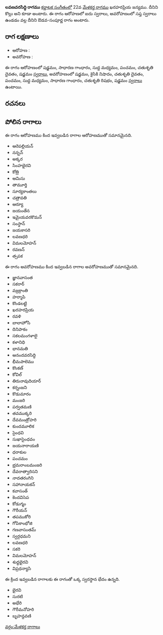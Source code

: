 {{Infobox ragam
	| name          	= లవణవరసిద్ధి
	| synonym	    	= కొల్లు
	| mela          	= 
	| chakra        	= 
	| janaka        	= 
	| type          	= ఔడవ-సంపూర్ణ
	| arohanam      	= {{svaraC|S|G2|M1|P|D2|S'}} 
	| avarohanam    	= {{svaraC|S'|N2|D2|P|M1|G2|R2|S}}
	| jeeva         	=
	| chhaya        	=
	| nyasa         	=
	| vishesha      	= 
	| equivalent  		= 
}}
{{కర్ణాటక సంగీత రాగాలు}}
'''లవణవరసిద్ధి రాగము''' [[కర్ణాటక సంగీతం]]లో 22వ [[మేళకర్త రాగము]] ఖరహరప్రియ జన్యము. దీనిని కొల్లు అని కూడా అంటారు. ఈ రాగం ఆరోహణలో ఐదు స్వరాలు, అవరోహణంలో సప్త స్వరాలు ఉండడం వల్ల దీనిని ఔడవ-సంపూర్ణ రాగం అంటారు.


==రాగ లక్షణాలు==


* ఆరోహణ : {{svaraC|S|G2|M1|P|D2|S'}} 
* అవరోహణ : {{svaraC|S'|N2|D2|P|M1|G2|R2|S}}

ఈ రాగం ఆరోహణంలో షడ్జమం, సాధారణ గాంధారం, సుద్ద మధ్యమం, పంచమం, చతుశృతి దైవతం, షడ్జమం [[స్వరాలు]], అవరోహణంలో షడ్జమం, కైసికి నిషాదం, చతుశృతి దైవతం, పంచమం, సుద్ద మధ్యమం, సాధారణ గాంధారం, చతుశృతి రిషభం, షడ్జమం [[స్వరాలు]] ఉంటాయి.

==రచనలు==



==పోలిన రాగాలు==
ఈ రాగం ఆరోహణము కింద ఇవ్వబడిన రాగాల ఆరోహణముతో సమానమైనది.
* ఆరెపల్లియన్
* నన్బన్
* అక్కర
* సింహభైరవి
* కోత్రి
* ఆమిసు
* తామూర్తి
* సూర్యకాంతలు
* చత్రావతి
* ఆర్యూ
* జయంతేన
* ఇమైయవరకొమన్
* సంస్థాన్
* జయకాసరి
* లవణధరి
* విమలమోహన్
* రవణన్
* త్సపక

ఈ రాగం అవరోహణము కింద ఇవ్వబడిన రాగాల అవరోహణముతో సమానమైనది.
* జ్ఞానవాసంత
* సకరార్
* వజ్రక్రాంతి
* హర్శాపి
* కొండలట్టి
* ఖరహరప్రియ
* రవళి
* బాలాహోసి
* దినిపాకం
* సకలమంగళాలై
* కళానిధి
* భానమతి
* ఆనందవరసిద్ధి
* భీమపాలెము
* కొంకణ్
* కోవిల్
* తిరునావుదియార్
* కర్నంజని
* కొడుమారం
* మంజరి
* పర్వతమణి
* తవముక్కరి
* దేవమంత్రోహరి
* కుందమూలిక
* సైంధవి
* సుఖాసైంధవం
* జయనారాయణి
* ధరాకుల
* పంచమం
* భ్రమరాంబమంజరి
* దేవరాత్వారిసని
* నాదతరంగిని
* సహానాయకన్
* కవాసంత్
* కెందవిసెప
* కోడుగ్మం
* గౌరీయన్
* తపముకోరి
* గోపికాంభోజి
* గణవాసంతమ్
* స్వర్గధమని
* లవణధరి
* సకరి
* విమలమోహన్
* శుధ్ధభైరవి
* విప్రధన్యాసి

ఈ క్రింద ఇవ్వబడిన రాగాలకు ఈ రాగంతో ఒక్క స్వరస్థాన భేదం ఉన్నది.
* భైరవి
* సురటి
* అభేరి
* గౌరీమనోహరి
* బృహన్దవణి



[[వర్గం:మేళకర్త రాగాలు]]